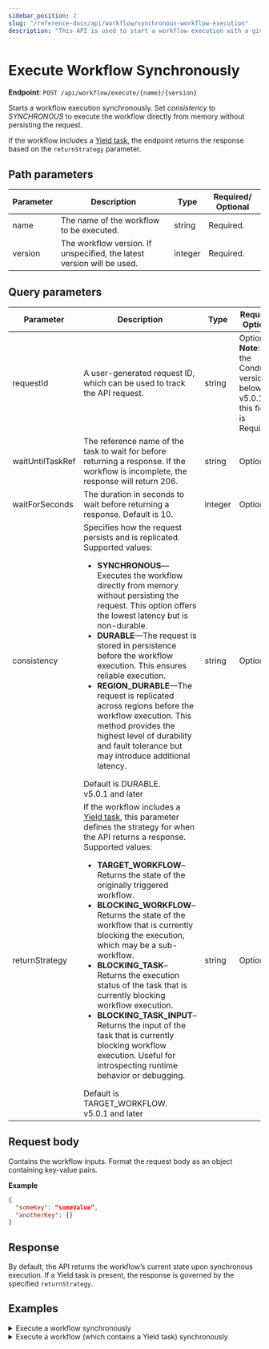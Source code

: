 ```yaml
---
sidebar_position: 2
slug: "/reference-docs/api/workflow/synchronous-workflow-execution"
description: "This API is used to start a workflow execution with a given consistency."
---
```



# Execute Workflow Synchronously

**Endpoint**: `POST /api/workflow/execute/{name}/{version}`

Starts a workflow execution synchronously. Set *consistency* to *SYNCHRONOUS* to execute the workflow directly from memory without persisting the request.

If the workflow includes a [Yield task](https://orkes.io/content/reference-docs/operators/yield), the endpoint returns the response based on the `returnStrategy` parameter. 

## Path parameters

| Parameter | Description                             | Type   | Required/ Optional |
| --------- | --------------------------------------- | ------ | ------------------ |
| name      | The name of the workflow to be executed. | string | Required.          |
| version | The workflow version. If unspecified, the latest version will be used. | integer | Required. | 

## Query parameters

| Parameter | Description                                                            | Type    | Required/ Optional |
| --------- | ---------------------------------------------------------------------- | ------- | ------------------ |
| requestId | A user-generated request ID, which can be used to track the API request. | string | Optional.<br/>**Note**: For the Conductor version below v5.0.1, this field is Required. | 
| waitUntilTaskRef | The reference name of the task to wait for before returning a response. If the workflow is incomplete, the response will return 206. | string | Optional. | 
| waitForSeconds | The duration in seconds to wait before returning a response. Default is 10. | integer | Optional. | 
| consistency | Specifies how the request persists and is replicated.  Supported values: <ul><li>**SYNCHRONOUS**—Executes the workflow directly from memory without persisting the request. This option offers the lowest latency but is non-durable.</li><li>**DURABLE**—The request is stored in persistence before the workflow execution. This ensures reliable execution.</li><li>**REGION_DURABLE**—The request is replicated across regions before the workflow execution. This method provides the highest level of durability and fault tolerance but may introduce additional latency.</li></ul> Default is DURABLE.<br/><TableNote title="Available since">v5.0.1 and later</TableNote>| string | Optional. |
| returnStrategy | If the workflow includes a [Yield task](https://orkes.io/content/reference-docs/operators/yield), this parameter defines the strategy for when the API returns a response. Supported values: <ul><li>**TARGET_WORKFLOW**–Returns the state of the originally triggered workflow.</li><li>**BLOCKING_WORKFLOW**–Returns the state of the workflow that is currently blocking the execution, which may be a sub-workflow.</li><li>**BLOCKING_TASK**–Returns the execution status of the task that is currently blocking workflow execution.</li><li>**BLOCKING_TASK_INPUT**–Returns the input of the task that is currently blocking workflow execution. Useful for introspecting runtime behavior or debugging.</li></ul> Default is TARGET_WORKFLOW.<br/><TableNote title="Available since">v5.0.1 and later</TableNote> | string | Optional. | 

## Request body

Contains the workflow inputs. Format the request body as an object containing key-value pairs.

**Example**

```json
{
  "someKey": “someValue”,
  "anotherKey": {}
}
```

## Response

By default, the API returns the workflow’s current state upon synchronous execution. If a Yield task is present, the response is governed by the specified `returnStrategy`.

## Examples

<details>
<summary>Execute a workflow synchronously</summary>

**Request**

```bash
curl -X 'POST' \
  'https://<YOUR-CLUSTER>/api/workflow/execute/someWorkflow/1?waitForSeconds=10&consistency=SYNCHRONOUS' \
  -H 'accept: application/json' \
  -H 'X-Authorization: <TOKEN>' \
  -H 'Content-Type: application/json' \
  -d '{
  "someKey": "someValue"
}'
```

**Response**

Returns the workflow’s current state along with its data.

```json
{
  "responseType": "TARGET_WORKFLOW",
  "targetWorkflowId": "fd7sd1da1255-729e-11f0-af9d-8e9bff353733",
  "targetWorkflowStatus": "COMPLETED",
  "workflowId": "fd7sd1da1255-729e-11f0-af9d-8e9bff353733",
  "input": {},
  "output": {
    "response": {
      "headers": {
        "content-length": [
          "182"
        ],
        "content-type": [
          "application/json"
        ],
        "date": [
          "Wed, 06 Aug 2025 08:24:49 GMT"
        ],
        "strict-transport-security": [
          "max-age=15724800; includeSubDomains"
        ]
      },
      "reasonPhrase": "",
      "body": {
        "randomString": "cwrsgqarvvoxqmyyqzse",
        "randomInt": 1776,
        "hostName": "orkes-api-sampler-67dfc8cf58-nfx4d",
        "apiRandomDelay": "0 ms",
        "sleepFor": "0 ms",
        "statusCode": "200",
        "queryParams": {}
      },
      "statusCode": 200
    }
  },
  "priority": 0,
  "variables": {},
  "tasks": [
    {
      "taskType": "HTTP",
      "status": "COMPLETED",
      "inputData": {
        "encode": true,
        "method": "GET",
        "asyncComplete": false,
        "_createdBy": "john.doe@acme.com",
        "uri": "https://orkes-api-tester.orkesconductor.com/api",
        "contentType": "application/json",
        "accept": "application/json"
      },
      "referenceTaskName": "http_ref",
      "retryCount": 0,
      "seq": 1,
      "pollCount": 0,
      "taskDefName": "http",
      "scheduledTime": 1754468689963,
      "startTime": 1754468689963,
      "endTime": 1754468689969,
      "updateTime": 1754468689969,
      "startDelayInSeconds": 0,
      "retried": false,
      "executed": true,
      "callbackFromWorker": true,
      "responseTimeoutSeconds": 0,
      "workflowInstanceId": "fd7sd1da1255-729e-11f0-af9d-8e9bff353733",
      "workflowType": "someWorkflow",
      "taskId": "fd7sd1da6076-729e-11f0-af9d-8e9bff353733",
      "callbackAfterSeconds": 0,
      "workerId": "orkes-conductor-deployment-84d9984cb8-r7rrd",
      "outputData": {
        "response": {
          "headers": {
            "content-length": [
              "182"
            ],
            "content-type": [
              "application/json"
            ],
            "date": [
              "Wed, 06 Aug 2025 08:24:49 GMT"
            ],
            "strict-transport-security": [
              "max-age=15724800; includeSubDomains"
            ]
          },
          "reasonPhrase": "",
          "body": {
            "randomString": "cwrsgqarvvoxqmyyqzse",
            "randomInt": 1776,
            "hostName": "orkes-api-sampler-67dfc8cf58-nfx4d",
            "apiRandomDelay": "0 ms",
            "sleepFor": "0 ms",
            "statusCode": "200",
            "queryParams": {}
          },
          "statusCode": 200
        }
      },
      "workflowTask": {
        "name": "http",
        "taskReferenceName": "http_ref",
        "inputParameters": {
          "uri": "https://orkes-api-tester.orkesconductor.com/api",
          "method": "GET",
          "accept": "application/json",
          "contentType": "application/json",
          "encode": true,
          "asyncComplete": false
        },
        "type": "HTTP",
        "decisionCases": {},
        "defaultCase": [],
        "forkTasks": [],
        "startDelay": 0,
        "joinOn": [],
        "optional": false,
        "defaultExclusiveJoinTask": [],
        "asyncComplete": false,
        "loopOver": [],
        "onStateChange": {},
        "permissive": false
      },
      "rateLimitPerFrequency": 0,
      "rateLimitFrequencyInSeconds": 0,
      "workflowPriority": 0,
      "iteration": 0,
      "subworkflowChanged": false,
      "firstStartTime": 0,
      "queueWaitTime": 0,
      "loopOverTask": false,
      "taskDefinition": null
    }
  ],
  "createdBy": "john.doe@acme.com",
  "createTime": 1754468689961,
  "status": "COMPLETED",
  "updateTime": 1754468689971
}
```
</details>

<details>
<summary>Execute a workflow (which contains a Yield task) synchronously</summary>

**Request**

```bash
curl -X 'POST' \
  'https://<YOUR-CLUSTER>/api/workflow/execute/YieldWorkflow/1?waitForSeconds=10&consistency=SYNCHRONOUS&returnStrategy=BLOCKING_TASK' \
  -H 'accept: application/json' \
  -H 'X-Authorization: <TOKEN>' \
  -H 'Content-Type: application/json' \
  -d '{
  "someKey": "someValue"
}'
```

**Response**

Here the response is determined by the `returnStrategy=BLOCKING_TASK`, which returns the execution status of the task that is currently blocking workflow execution.

```json
{
  "responseType": "BLOCKING_TASK",
  "targetWorkflowId": "fd7s7da03c14-729f-11f0-af9d-8e9bff353733",
  "targetWorkflowStatus": "RUNNING",
  "workflowId": "fd7s7da03c14-729f-11f0-af9d-8e9bff353733",
  "input": {
    "_createdBy": "john.doe@acme.com"
  },
  "output": {},
  "taskType": "YIELD",
  "taskId": "fd7s7da08a35-729f-11f0-af9d-8e9bff353733",
  "referenceTaskName": "yield_ref",
  "retryCount": 0,
  "taskDefName": "yield",
  "workflowType": "YieldWorkflow",
  "priority": 0,
  "createTime": 0,
  "updateTime": 0,
  "status": "IN_PROGRESS"
}
```

</details>